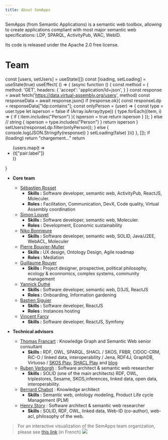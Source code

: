 ```yaml
---
title: About SemApps
---
```


SemApps (from Semantic Applications) is a semantic web toolbox, allowing to create applications compliant with most major semantic web specifications: LDP, SPARQL, ActivityPub, WAC, WebID.

Its code is released under the Apache 2.0 free license.

# Team


  const [users, setUsers] = useState([])
  const [loading, setLoading] = useState(true)
  useEffect( () => {
      (async function () {
        const method = {
          method: 'GET',
          headers: {
            'accept': 'application/ld+json',
          }
        }
        const response = await fetch('https://data.virtual-assembly.org/users', method)
        const responseData = await response.json()
        if (response.ok){
          const responseLdp = responseData["ldp:contains"];
          const onlyPerson = (user) => {
            const type = user.type
            let isperson = false
            if (Array.isArray(type))
            {
              type.forEach((item, i) => {
                if ( item.includes("Person") ){
                  isperson = true
                  return isperson
                }
              });
            }
            else // string
            {
              isperson = type.includes("Person")
            }
            return isperson
          }
          setUsers(responseLdp.filter(onlyPerson));
        }
        else {
          console.log(JSON.Stringify(response))
        }
        setLoading(false)
     })()
    }, []);
    if (loading)
      return "chargement..."
    return <ul>
    {users.map(t => <li>{t["pair:label"]}</li>)}
    </ul>
  }

<App />

- **Core team**
    - [Sébastien Rosset](https://www.linkedin.com/in/sebastien-rosset-reconnexion/)
        - **Skills :** Software developer, semantic web, ActivityPub, ReactJS, Moleculer.
        - **Roles :** Facilitation, Communication, DevX, Code quality, Virtual Assembly coordination
    - [Simon Louvet](https://www.linkedin.com/in/simon-louvet-a9842018/)
        - **Skills :** Software developer, semantic web, Moleculer.
        - **Roles :** Development, Economic sustainability
    - [Niko Bonnieure](https://github.com/nikoPLP)
        - **Skills :** Software developer, semantic web, SOLID, Java/J2EE, WebACL, Moleculer
    - [Pierre Bouvier-Muller](https://www.linkedin.com/in/bouviermullerp/)
        - **Skills :** UX design, Ontology Design, Agile roadmap
        - **Roles :** Mediation
    - [Guillaume Rouyer](https://www.linkedin.com/in/guillaume-rouyer-paris/)
        - **Skills :** Project designer, prospective, political philosophy, ecology & econnomics, complex systems, community management
    - [Yannick Duthé](https://www.linkedin.com/in/yannick-duthe-569a741b)
        - **Skills :** Software developer, semantic web, D3JS, ReactJS
        - **Roles :** Onboarding, Information gardening
    - [Bastien Siguier](https://www.linkedin.com/in/bastien-siguier/)
        - **Skills :** Software developer, ReactJS
        - **Roles :** Instances hosting
    - [Vincent Farcy](https://www.linkedin.com/in/vincentfarcy/)
        - **Skills :** Software developer, ReactJS, Symfony

- **Technical advisors**
    - [Thomas Francart](http://www.sparna.fr/qui-suis-je/) : Knowledge Graph and Semantic Web senior consultant
        - **Skills :** RDF, OWL, SPARQL, SHACL / SKOS, FRBR, CIDOC-CRM, RiC-O / linked data, interoperability / Jena, RDF4J, GraphDB, Virtuoso / [SKOS Play](http://labs.sparna.fr/skos-play/), [SHACL Play](http://shacl-play.sparna.fr/) and [blog](http://blog.sparna.fr/)
    - [Ruben Verborgh](https://ruben.verborgh.org/) : Software architect & semantic web researcher
        - **Skills :** SOLID (one of the main architects) RDF, OWL, triplestores, Sesame, SKOS,inferences, linked data, open data, interoperability.
    - [Bernard Chabot](https://www.linkedin.com/in/chabotbernard/?originalSubdomain=fr) : Knowledge architect
        - **Skills :** Semantic web, ontology modeling, Product Life cycle Management (PLM)
    - [Henry Story](https://medium.com/@bblfish) : Software architect & semantic web researcher
        - **Skills :** SOLID, RDF, OWL, linked data, Web-ID (co-author), web-acl, philosophy of the web.

> For an interactive visualization of the SemApps team organization, please see [this link](https://cercles.assemblee-virtuelle.org/Circle/https%3A%2F%2Fdata.virtual-assembly.org%2Fprojects%2Fsemapps/show) (in French)
![](https://hot-objects.liiib.re/pad-lescommuns-org/uploads/upload_fc9cb5c4b4cb0b1b79aa100f7a48e616.png)
